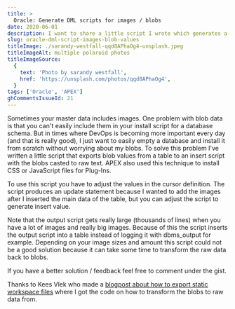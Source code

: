 ```yaml
---
title: >
  Oracle: Generate DML scripts for images / blobs
date: 2020-06-01
description: I want to share a little script I wrote which generates a DML scripts for blob values like images. The output script can be used in your schema install script with your other master data.
slug: oracle-dml-script-images-blob-values
titleImage: ./sarandy-westfall-qqd8APhaOg4-unsplash.jpeg
titleImageAlt: multiple polaroid photos
titleImageSource:
  {
    text: 'Photo by sarandy westfall',
    href: 'https://unsplash.com/photos/qqd8APhaOg4',
  }
tags: ['Oracle', 'APEX']
ghCommentsIssueId: 21
---
```


Sometimes your master data includes images. One problem with blob data is that you can't easily include them in your install script for a database schema. But in times where DevOps is becoming more important every day (and that is really good), I just want to easily empty a database and install it from scratch without worrying about my blobs. To solve this problem I've written a little script that exports blob values from a table to an insert script with the blobs casted to raw text. APEX also used this technique to install CSS or JavaScript files for Plug-Ins.

<Gist id="41f727791dd0926ead0b55568af9fded" />

To use this script you have to adjust the values in the cursor definition. The script produces an update statement because I wanted to add the images after I inserted the main data of the table, but you can adjust the script to generate insert value.

Note that the output script gets really large (thousands of lines) when you have a lot of images and really big images. Because of this the script inserts the output script into a table instead of logging it with dbms_output for example. Depending on your image sizes and amount this script could not be a good solution because it can take some time to transform the raw data back to blobs.

If you have a better solution / feedback feel free to comment under the gist.

Thanks to Kees Vlek who made a [blogpost about how to export static workspace files](https://orcado.eu/export-static-workspace-files-in-apex5/) where I got the code on how to transform the blobs to raw data from.
